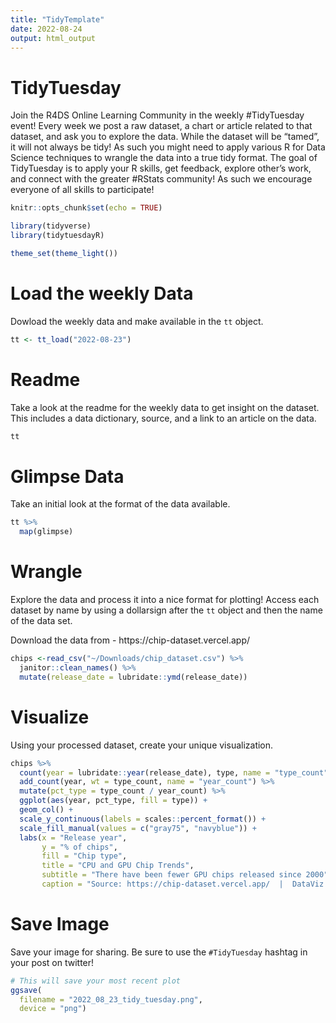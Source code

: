 ```yaml
---
title: "TidyTemplate"
date: 2022-08-24
output: html_output
---
```


# TidyTuesday

Join the R4DS Online Learning Community in the weekly #TidyTuesday event!
Every week we post a raw dataset, a chart or article related to that dataset, and ask you to explore the data.
While the dataset will be “tamed”, it will not always be tidy! As such you might need to apply various R for Data Science techniques to wrangle the data into a true tidy format.
The goal of TidyTuesday is to apply your R skills, get feedback, explore other’s work, and connect with the greater #RStats community!
As such we encourage everyone of all skills to participate!

```r

knitr::opts_chunk$set(echo = TRUE)

library(tidyverse)
library(tidytuesdayR)

theme_set(theme_light())

```

# Load the weekly Data

Dowload the weekly data and make available in the `tt` object.

```r

tt <- tt_load("2022-08-23")

```


# Readme

Take a look at the readme for the weekly data to get insight on the dataset.
This includes a data dictionary, source, and a link to an article on the data.

```r

tt

```


# Glimpse Data

Take an initial look at the format of the data available.

```r

tt %>% 
  map(glimpse)

```

# Wrangle

Explore the data and process it into a nice format for plotting! Access each dataset by name by using a dollarsign after the `tt` object and then the name of the data set.

Download the data from - https://chip-dataset.vercel.app/

```r

chips <-read_csv("~/Downloads/chip_dataset.csv") %>%
  janitor::clean_names() %>%
  mutate(release_date = lubridate::ymd(release_date))

```


# Visualize

Using your processed dataset, create your unique visualization.

```r

chips %>%
  count(year = lubridate::year(release_date), type, name = "type_count") %>%
  add_count(year, wt = type_count, name = "year_count") %>%
  mutate(pct_type = type_count / year_count) %>%
  ggplot(aes(year, pct_type, fill = type)) +
  geom_col() +
  scale_y_continuous(labels = scales::percent_format()) +
  scale_fill_manual(values = c("gray75", "navyblue")) +
  labs(x = "Release year",
       y = "% of chips",
       fill = "Chip type",
       title = "CPU and GPU Chip Trends",
       subtitle = "There have been fewer GPU chips released since 2000",
       caption = "Source: https://chip-dataset.vercel.app/  |  DataViz: Tony Galvan (@GDataScience1)")

```

# Save Image

Save your image for sharing. Be sure to use the `#TidyTuesday` hashtag in your post on twitter! 

```r

# This will save your most recent plot
ggsave(
  filename = "2022_08_23_tidy_tuesday.png",
  device = "png")

```
